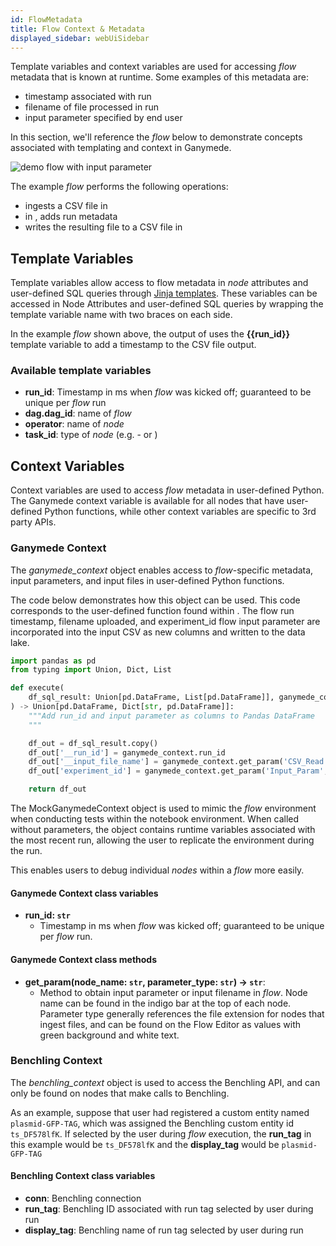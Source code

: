 ```yaml
---
id: FlowMetadata
title: Flow Context & Metadata
displayed_sidebar: webUiSidebar
---
```




Template variables and context variables are used for accessing _flow_ metadata that is known at runtime.  Some examples of this metadata are:
- timestamp associated with run
- filename of file processed in run
- input parameter specified by end user

In this section, we'll reference the _flow_ below to demonstrate concepts associated with templating and context in Ganymede.  

<img alt="demo flow with input parameter" src="https://ganymede-bio.mo.cloudinary.net/apiServer/Input_Param_20230405.png"/>

The example _flow_ performs the following operations:
- ingests a CSV file in <NodeChip text="CSV_Read" />
- in <NodeChip text="Transform_Py" />, adds run metadata
- writes the resulting file to a CSV file in <NodeChip text="CSV_Write" />

## Template Variables

Template variables allow access to flow metadata in _node_ attributes and user-defined SQL queries through [Jinja templates](https://jinja.palletsprojects.com/en/3.1.x/).  These variables can be accessed in Node Attributes and user-defined SQL queries by wrapping the template variable name with two braces on each side.

In the example _flow_ shown above, the output of <NodeChip text="CSV_Write" /> uses the **{{run_id}}** template variable to add a timestamp to the CSV file output.

### Available template variables

- **run_id**: Timestamp in ms when _flow_ was kicked off; guaranteed to be unique per _flow_ run
- **dag.dag_id**: name of _flow_
- **operator**: name of _node_
- **task_id**: type of _node_ (e.g. - <NodeChip text="CSV_Read" /> or <NodeChip text="Transform_Py" />)

## Context Variables

Context variables are used to access _flow_ metadata in user-defined Python.  The Ganymede context variable is available for all nodes that have user-defined Python functions, while other context variables are specific to 3rd party APIs.

### Ganymede Context

The _ganymede_context_ object enables access to _flow_-specific metadata, input parameters, and input files in user-defined Python functions.  

The code below demonstrates how this object can be used.  This code corresponds to the user-defined function found within <NodeChip text="Transform_Py" />.  The flow run timestamp, filename uploaded, and experiment_id flow input parameter are incorporated into the input CSV as new columns and written to the data lake.

```python
import pandas as pd
from typing import Union, Dict, List

def execute(
    df_sql_result: Union[pd.DataFrame, List[pd.DataFrame]], ganymede_context=None
) -> Union[pd.DataFrame, Dict[str, pd.DataFrame]]:
    """Add run_id and input parameter as columns to Pandas DataFrame
    """

    df_out = df_sql_result.copy()
    df_out['__run_id'] = ganymede_context.run_id
    df_out['__input_file_name'] = ganymede_context.get_param('CSV_Read', 'csv')
    df_out['experiment_id'] = ganymede_context.get_param('Input_Param', 'param')

    return df_out
```

The MockGanymedeContext object is used to mimic the _flow_ environment when conducting tests within the notebook environment.  When called without parameters, the object contains runtime variables associated with the most recent run, allowing the user to replicate the environment during the run.

This enables users to debug individual _nodes_ within a _flow_ more easily.

#### Ganymede Context class variables
- **run_id: `str`**
  - Timestamp in ms when _flow_ was kicked off; guaranteed to be unique per _flow_ run.

#### Ganymede Context class methods
- **get_param(node_name: `str`, parameter_type: `str`) -> `str`**:
  - Method to obtain input parameter or input filename in _flow_.  Node name can be found in the indigo bar at the top of each node.  Parameter type generally references the file extension for nodes that ingest files, and can be found on the Flow Editor as values with green background and white text.

### Benchling Context

The _benchling_context_ object is used to access the Benchling API, and can only be found on nodes that make calls to Benchling.  

As an example, suppose that user had registered a custom entity named `plasmid-GFP-TAG`, which was assigned the Benchling custom entity id `ts_DF578lfK`.  If selected by the user during _flow_ execution, the **run_tag** in this example would be `ts_DF578lfK` and the **display_tag** would be `plasmid-GFP-TAG`

#### Benchling Context class variables
- **conn**: Benchling connection
- **run_tag**: Benchling ID associated with run tag selected by user during run
- **display_tag**: Benchling name of run tag selected by user during run

